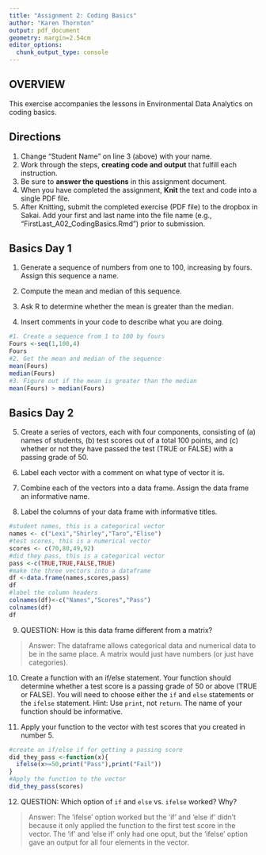 ```yaml
---
title: "Assignment 2: Coding Basics"
author: "Karen Thornton"
output: pdf_document
geometry: margin=2.54cm
editor_options: 
  chunk_output_type: console
---
```


## OVERVIEW

This exercise accompanies the lessons in Environmental Data Analytics on coding basics. 

## Directions
1. Change "Student Name" on line 3 (above) with your name.
2. Work through the steps, **creating code and output** that fulfill each instruction.
3. Be sure to **answer the questions** in this assignment document.
4. When you have completed the assignment, **Knit** the text and code into a single PDF file.
5. After Knitting, submit the completed exercise (PDF file) to the dropbox in Sakai. Add your first and last name into the file name (e.g., "FirstLast_A02_CodingBasics.Rmd") prior to submission.



## Basics Day 1

1. Generate a sequence of numbers from one to 100, increasing by fours. Assign this sequence a name. 

2. Compute the mean and median of this sequence. 

3. Ask R to determine whether the mean is greater than the median. 

4. Insert comments in your code to describe what you are doing.

```r
#1. Create a sequence from 1 to 100 by fours
Fours <-seq(1,100,4)
Fours
#2. Get the mean and median of the sequence
mean(Fours)
median(Fours)
#3. Figure out if the mean is greater than the median
mean(Fours) > median(Fours)
```

## Basics Day 2

5. Create a series of vectors, each with four components, consisting of (a) names of students, (b) test scores out of a total 100 points, and (c) whether or not they have passed the test (TRUE or FALSE) with a passing grade of 50.

6. Label each vector with a comment on what type of vector it is.

7. Combine each of the vectors into a data frame. Assign the data frame an informative name.

8. Label the columns of your data frame with informative titles.

```r
#student names, this is a categorical vector
names <- c("Lexi","Shirley","Taro","Elise")
#test scores, this is a numerical vector
scores <- c(70,80,49,92)
#did they pass, this is a categorical vector
pass <-c(TRUE,TRUE,FALSE,TRUE)
#make the three vectors into a dataframe
df <-data.frame(names,scores,pass)
df
#label the column headers
colnames(df)<-c("Names","Scores","Pass")
colnames(df)
df
```

9. QUESTION: How is this data frame different from a matrix?

> Answer: The dataframe allows categorical data and numerical data to be in the same place. A matrix would just have numbers (or just have categories). 

10. Create a function with an if/else statement. Your function should determine whether a test score is a passing grade of 50 or above (TRUE or FALSE). You will need to choose either the `if` and `else` statements or the `ifelse` statement. Hint: Use `print`, not `return`. The name of your function should be informative.

11. Apply your function to the vector with test scores that you created in number 5. 

```r
#create an if/else if for getting a passing score
did_they_pass <-function(x){
  ifelse(x>=50,print("Pass"),print("Fail"))
}
#Apply the function to the vector
did_they_pass(scores)

```

12. QUESTION: Which option of `if` and `else` vs. `ifelse` worked? Why?

> Answer: The 'ifelse' option worked but the 'if' and 'else if' didn't because it only applied the function to the first test score in the vector. The 'if' and 'else if' only had one oput, but the 'ifelse' option gave an output for all four elements in the vector. 
